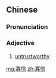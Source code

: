 ==Chinese==
{{zh-forms}}

===Pronunciation===
{{zh-pron
|m=guǎxìn
|cat=a
}}

===Adjective===
{{zh-adj}}
# [[untrustworthy]]

[[mg:寡信]]
[[zh:寡信]]